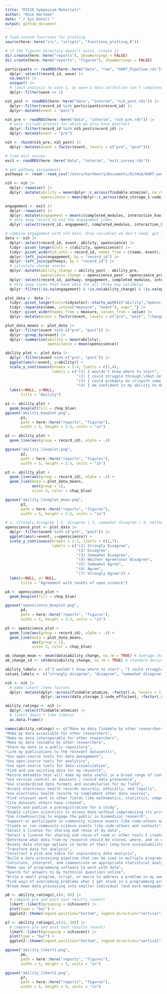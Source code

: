 ```yaml
---
title: "R3ISE Symposium Materials"
author: "Rose Hartman"
date: "`r Sys.Date()`"
output: github_document
---
```


```r
# load custom functions for plotting
source(here::here("src", "scripts", "functions_plotting.R"))

# if the figures directory doesn't exist, create it
dir.create(here::here("reports"), showWarnings = FALSE)
dir.create(here::here("reports", "figures"), showWarnings = FALSE)
```

```r
participants <- readRDS(here::here("data", "raw", "DART_Pipeline.rds")) |> 
  dplyr::select(record_id, wave) |> 
  na.omit() |> 
  unique() |> 
  # limit analysis to wave 1, as wave 2 data collection isn't completed yet
  dplyr::filter(wave == 1)

nih_post <- readRDS(here::here("data", "interim", "nih_post.rds")) |> 
  dplyr::filter(record_id %in% participants$record_id) |> 
  dplyr::mutate(event = "post")

nih_pre <- readRDS(here::here("data", "interim", "nih_pre.rds")) |> 
  # only include pretest for which we also have posttest 
  dplyr::filter(record_id %in% nih_post$record_id) |> 
  dplyr::mutate(event = "pre")

nih <- rbind(nih_pre, nih_post) |> 
  dplyr::mutate(event = factor(event, levels = c("pre", "post")))

# load exit survey
exit <- readRDS(here::here("data", "interim", "exit_survey.rds"))

# get pathway assignments
pathways <- readr::read_csv("/Users/hartmanr1/Documents/GitHub/DART_wave1_analysis/pathway_assignments.csv")
```

```r
nih <- nih |> 
  dplyr::rowwise() |> 
  dplyr::mutate(ability = mean(dplyr::c_across(findable:atomize), na.rm = TRUE),
                openscience = mean(dplyr::c_across(data_storage_1:code_efficient), na.rm = TRUE))
```

```r
engagement <- exit |> 
  dplyr::rowwise() |> 
  dplyr::mutate(engagement = mean(c(completed_modules, interaction_how_often), na.rm = TRUE)) |> 
  # only keep record_id and the engagement index
  dplyr::select(record_id, engagement, completed_modules, interaction_how_often)
```

```r
# combine engagement with nih data, drop variables we don't need, get it in wide format for easier comparison
data <- nih |> 
  dplyr::select(record_id, event, ability, openscience) |> 
  tidyr::pivot_longer(cols = c(ability, openscience)) |> 
  tidyr::pivot_wider(id_cols = record_id, names_from = c(name, event), values_from = value) |> 
  dplyr::left_join(engagement, by = "record_id") |> 
  dplyr::left_join(pathways, by = "record_id") |> 
  # calculate change scores
  dplyr::mutate(ability_change = ability_post - ability_pre,
                openscience_change = openscience_post - openscience_pre) |> 
  dplyr::select(record_id, pathway, engagement, completed_modules, interaction_how_often, ends_with("change"), ends_with("pre"), ends_with("post")) |> 
  # only keep cases that have data for all three key variables
  dplyr::filter(!is.na(engagement) & !is.na(ability_change) & !is.na(openscience_change))
```

```r
plot_data <- data |> 
  tidyr::pivot_longer(cols=tidyselect::starts_with(c("ability","openscience"))) |> 
  tidyr::separate(name, into=c("measure", "event"), sep="_") |> 
  tidyr::pivot_wider(names_from = measure, values_from = value) |> 
  dplyr::mutate(event = factor(event, levels = c("pre", "post", "change")))

plot_data_means <- plot_data |> 
  dplyr::filter(event %in% c("pre", "post")) |> 
  dplyr::group_by(event) |> 
  dplyr::summarise(ability = mean(ability), 
                   openscience = mean(openscience))
```

```r
ability_plot <- plot_data |> 
  dplyr::filter(event %in% c("pre", "post")) |> 
  ggplot(aes(x=event, y=ability)) + 
  scale_y_continuous(breaks = 1:4, limits = c(1,4),
                     labels = c("(1) I wouldn't know where to start",
                                "(2) I could struggle through,\nbut not confident I could do it",
                                "(3) I could probably do it\nwith some trial and error",
                                "(4) I am confident in my ability to do it")) + 
  labs(x=NULL, y=NULL, 
       title = "Ability")

p1 <- ability_plot + 
  geom_boxplot(fill = chop_blue)
ggsave("ability_boxplot.png", 
       p1, 
       path = here::here("reports", "figures"),
       width = 5, height = 3.5, units = "in")

p2 <- ability_plot + 
  geom_line(aes(group = record_id), alpha = .4)

ggsave("ability_lineplot.png", 
       p2, 
       path = here::here("reports", "figures"),
       width = 5, height = 3.5, units = "in")  

p3 <- ability_plot + 
  geom_line(aes(group = record_id), alpha = .4) +
  geom_line(data = plot_data_means, 
            aes(group = 1),
            size= 3, color = chop_blue)

ggsave("ability_lineplot_mean.png", 
       p3, 
       path = here::here("reports", "figures"),
       width = 5, height = 3.5, units = "in")  
```

```r
# 1, strongly disagree | 2, disagree | 3, somewhat disagree | 4, neither agree nor disagree | 5, somewhat agree | 6, agree | 7, strongly agree
openscience_plot <- plot_data |> 
  dplyr::filter(event %in% c("pre", "post")) |> 
  ggplot(aes(x=event, y=openscience)) + 
  scale_y_continuous(breaks = 1:7, limits = c(1,7),
                     labels = c("(1) Strongly Disagree",
                                "(2) Disagree",
                                "(3) Somewhat Disagree",
                                "(4) Neither Agree\nnor Disagree",
                                "(5) Somewhat Agree",
                                "(6) Agree",
                                "(7) Strongly Agree")) + 
  labs(x=NULL, y= NULL,
       title = "Agreement with tenets of open science")

p4 <- openscience_plot + 
  geom_boxplot(fill = chop_blue)

ggsave("openscience_boxplot.png", 
       p4, 
       path = here::here("reports", "figures"),
       width = 5, height = 3.5, units = "in")

p5 <- openscience_plot +
  geom_line(aes(group = record_id), alpha = .4) +
  geom_line(data = plot_data_means, 
            aes(group = 1),
            size= 3, color = chop_blue)
```


```r
ab_change_mean <- mean(data$ability_change, na.rm = TRUE) # average change
ab_change_sd <- sd(data$ability_change, na.rm = TRUE) # standard deviation 
```


```r
ability_labels <- c("I wouldn't know where to start", "I could struggle through, but not confident I could do it", "I could probably do it with some trial and error", "I am confident in my ability to do it")
values_labels <- c("strongly disagree", "disagree", "somewhat disagree", "neither agree nor disagree", "somewhat agree", "agree", "strongly agree")

nih <- nih |> 
  # make likert items factors
  dplyr::mutate(dplyr::across(findable:atomize, ~factor(.x, levels = 1:4, labels = ability_labels)),
                dplyr::across(data_storage_1:code_efficient, ~factor(.x, levels = 1:7, labels = values_labels)))
```

```r
ability_ratings <- nih |> 
  dplyr::select(findable:atomize) |> 
  # likert doesn't like tibbles
  as.data.frame()

names(ability_ratings) <- c("Make my data findable by other researchers",
"Make my data accessible for other researchers",
"Make my data interoperable for other researchers",
"Make my data reusable by other researchers",
"Share my data in a public repository",
"Link my publications to the relevant dataset(s)",
"Use open-source tools for data management",
"Use open-source tools for analytics",
"Use open-source tools for data visualization",
"Find and use existing data for my research",
"Record metadata that will make my data useful in a broad range of contexts",
"Use version control on datasets / record data provenance",
"Use standardized data formats and vocabularies for my field",
"Access electronic health records securely, ethically, and legally",
"Use electronic health records to complement other data sources",
"Find relevant work in other fields like mathematics, statistics, computer science, engineering, and physics",
"Cite datasets others have created",
"Create and publish a preregistration for a study",
"Enable citizen scientists to access data without compromising its privacy or security",
"Use crowdsourcing to engage the public in biomedical research",
"Support or participate in community science events like code-athons and contests",
"Create or run community science events like code-athons and contests",
"Select a license for sharing and reuse of my data",
"Select a license for sharing and reuse of code or other tools I create in my research",
"Determine what data from my research should be stored, where, and in what form",
"Assess data storage options in terms of their long-term sustainability",
"Transform data for analysis",
"Construct a plot and table for exploratory data analysis",
"Build a data processing pipeline that can be used in multiple programs",
"Calculate, interpret, and communicate an appropriate statistical analysis of the data",
"Make use of programming software to work with data",
"Search for answers to my technical questions online",
"Write a small program, script, or macro to address a problem in my own work",
"Find ways of overcoming problems when I get stuck in a programming project",
"Break down data processing into smaller individual (and more manageable) steps")
```

```r
p6 <- ability_ratings[,c(4, 8)] |> 
  # compare pre and post test results (event)
  likert::likert(grouping = nih$event) |> 
  plot(type = "bar") + 
  ggplot2::theme(legend.position="bottom", legend.direction="vertical")

p7 <- ability_ratings[,c(33, 30)] |> 
  # compare pre and post test results (event)
  likert::likert(grouping = nih$event) |> 
  plot(type = "bar") + 
  ggplot2::theme(legend.position="bottom", legend.direction="vertical")

ggsave("ability_likert1.png", 
       p6, 
       path = here::here("reports", "figures"),
       width = 5, height = 5, units = "in")  

ggsave("ability_likert2.png", 
       p7, 
       path = here::here("reports", "figures"),
       width = 5, height = 5, units = "in")  
```
